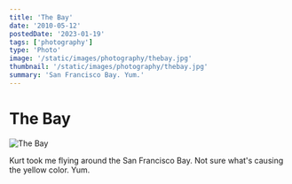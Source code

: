 ```yaml
---
title: 'The Bay'
date: '2010-05-12'
postedDate: '2023-01-19'
tags: ['photography']
type: 'Photo'
image: '/static/images/photography/thebay.jpg'
thumbnail: '/static/images/photography/thebay.jpg'
summary: 'San Francisco Bay. Yum.'
---
```


# The Bay

![The Bay](/static/images/photography/thebay.jpg)

Kurt took me flying around the San Francisco Bay. Not sure what's causing the yellow color. Yum.
